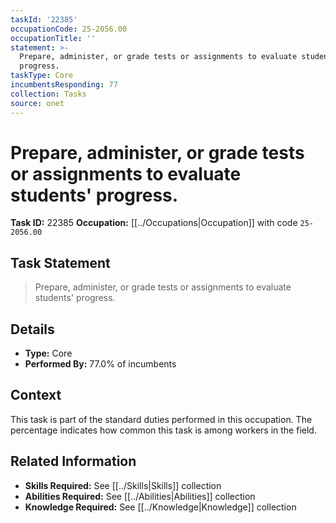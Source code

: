 ```yaml
---
taskId: '22385'
occupationCode: 25-2056.00
occupationTitle: ''
statement: >-
  Prepare, administer, or grade tests or assignments to evaluate students'
  progress.
taskType: Core
incumbentsResponding: 77
collection: Tasks
source: onet
---
```

# Prepare, administer, or grade tests or assignments to evaluate students' progress.

**Task ID:** 22385
**Occupation:** [[../Occupations|Occupation]] with code `25-2056.00`

## Task Statement

> Prepare, administer, or grade tests or assignments to evaluate students' progress.

## Details

- **Type:** Core
- **Performed By:** 77.0% of incumbents

## Context

This task is part of the standard duties performed in this occupation. The percentage indicates how common this task is among workers in the field.

## Related Information

- **Skills Required:** See [[../Skills|Skills]] collection
- **Abilities Required:** See [[../Abilities|Abilities]] collection
- **Knowledge Required:** See [[../Knowledge|Knowledge]] collection
